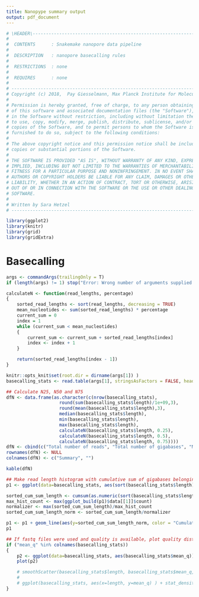 ```yaml
---
title: Nanopype summary output
output: pdf_document
---
```


```r
# \HEADER\-------------------------------------------------------------------------
#
#  CONTENTS      : Snakemake nanopore data pipeline
#
#  DESCRIPTION   : nanopore basecalling rules
#
#  RESTRICTIONS  : none
#
#  REQUIRES      : none
#
# ---------------------------------------------------------------------------------
# Copyright (c) 2018,  Pay Giesselmann, Max Planck Institute for Molecular Genetics
#
# Permission is hereby granted, free of charge, to any person obtaining a copy
# of this software and associated documentation files (the "Software"), to deal
# in the Software without restriction, including without limitation the rights
# to use, copy, modify, merge, publish, distribute, sublicense, and/or sell
# copies of the Software, and to permit persons to whom the Software is
# furnished to do so, subject to the following conditions:
#
# The above copyright notice and this permission notice shall be included in all
# copies or substantial portions of the Software.
#
# THE SOFTWARE IS PROVIDED "AS IS", WITHOUT WARRANTY OF ANY KIND, EXPRESS OR
# IMPLIED, INCLUDING BUT NOT LIMITED TO THE WARRANTIES OF MERCHANTABILITY,
# FITNESS FOR A PARTICULAR PURPOSE AND NONINFRINGEMENT. IN NO EVENT SHALL THE
# AUTHORS OR COPYRIGHT HOLDERS BE LIABLE FOR ANY CLAIM, DAMAGES OR OTHER
# LIABILITY, WHETHER IN AN ACTION OF CONTRACT, TORT OR OTHERWISE, ARISING FROM,
# OUT OF OR IN CONNECTION WITH THE SOFTWARE OR THE USE OR OTHER DEALINGS IN THE
# SOFTWARE.
#
# Written by Sara Hetzel
# ---------------------------------------------------------------------------------
```

```r
library(ggplot2)
library(knitr)
library(grid)
library(gridExtra)
```

# Basecalling

```r
args <- commandArgs(trailingOnly = T)
if (length(args) != 1) stop("Error: Wrong number of arguments supplied.")

calculateN <- function(read_lengths, percentage)
{
    sorted_read_lengths <- sort(read_lengths, decreasing = TRUE)
    mean_nucleotides <- sum(sorted_read_lengths) * percentage
    current_sum = 0
    index = 1
    while (current_sum < mean_nucleotides)
    {
        current_sum <- current_sum + sorted_read_lengths[index]
        index <- index + 1
    }

    return(sorted_read_lengths[index - 1])
}
```

```r
knitr::opts_knit$set(root.dir = dirname(args[1]) )
basecalling_stats <- read.table(args[1], stringsAsFactors = FALSE, header = TRUE, sep='\t')

## Calculate N25, N50 and N75
dfN <- data.frame(as.character(c(nrow(basecalling_stats),
                    round(sum(basecalling_stats$length)/1e+09,3),
                    round(mean(basecalling_stats$length),3),
                    median(basecalling_stats$length),
                    min(basecalling_stats$length),
                    max(basecalling_stats$length),
                    calculateN(basecalling_stats$length, 0.25),
                    calculateN(basecalling_stats$length, 0.5),
                    calculateN(basecalling_stats$length, 0.75))))
dfN <- cbind(c("Total number of reads", "Total number of gigabases", "Mean read length (bp)", "Median read length (bp)", "Minimum read length (bp)", "Maximum read length (bp)", "N25 (bp)", "N50 (bp)", "N75 (bp)"), dfN)
rownames(dfN) <- NULL
colnames(dfN) <- c("Summary", "")

kable(dfN)

## Make read length histogram with cumulative sum of gigabases belonging to read lengths
p1 <- ggplot(data=basecalling_stats, aes(sort(basecalling_stats$length))) + geom_histogram(aes(color = "Count read length"), binwidth = 50, fill = "royalblue4", show.legend = FALSE) + labs(x="Read length (up to 95% quantile)", y="Number of reads") + xlim(c(0,quantile(basecalling_stats$length, 0.95))) + theme_classic()

sorted_cum_sum_length <- cumsum(as.numeric(sort(basecalling_stats$length)))
max_hist_count <- max(ggplot_build(p1)$data[[1]]$count)
normalizer <- max(sorted_cum_sum_length)/max_hist_count
sorted_cum_sum_length_norm <- sorted_cum_sum_length/normalizer

p1 <- p1 + geom_line(aes(y=sorted_cum_sum_length_norm, color = "Cumulative sum gigabases"), size = 1) + scale_y_continuous(sec.axis = sec_axis(~.*normalizer/1e+09, name = "Cumulative sum of gigabases")) + scale_colour_manual("Measurement", values = c("royalblue4", "black"), labels=c("Count read length","Cumulative sum gigabases")) + theme(legend.position="bottom")
p1

## If fastq files were used and quality is available, plot quality distribution
if ("mean_q" %in% colnames(basecalling_stats))
{
    p2 <- ggplot(data=basecalling_stats, aes(basecalling_stats$mean_q)) + geom_histogram(binwidth = 0.1, fill = "royalblue4") + labs(x="Mean quality of read", y="Number of reads") + theme_classic()
    plot(p2)

    # smoothScatter(basecalling_stats$length, basecalling_stats$mean_q, xlim = c(0,quantile(basecalling_stats$length, 0.95)), xlab = "Read length (up to 95% quantile)", ylab = "Mean quality of read", cex.axis = 0.7)
    #
    # ggplot(basecalling_stats, aes(x=length, y=mean_q) ) + stat_density_2d(aes(fill = ..density..^0.25), geom = "raster", contour = FALSE) + scale_fill_distiller(palette=1, direction=1) + xlim(c(0,quantile(basecalling_stats$length, 0.95))) + theme_classic() + labs(x="Read length (up to 95% quantile)", y="Mean quality of read") + theme(legend.position="none")
}    

```
